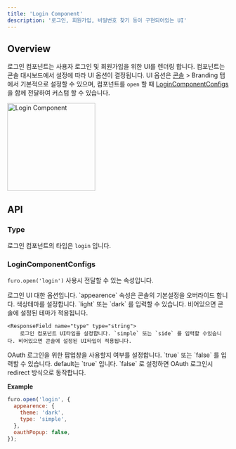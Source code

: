 ```yaml
---
title: 'Login Component'
description: '로그인, 회원가입, 비밀번호 찾기 등이 구현되어있는 UI'
---
```


## Overview

로그인 컴포넌트는 사용자 로그인 및 회원가입을 위한 UI를 렌더링 합니다. 컴포넌트는 콘솔 대시보드에서
설정에 따라 UI 옵션이 결정됩니다. UI 옵션은 [콘솔](https://console.furo.one) > Branding 탭에서 기본적으로 설정할 수 있으며,
컴포넌트를 `open` 할 때 [LoginComponentConfigs](#logincomponentconfigs)을 함께 전달하여 커스텀 할 수 있습니다.

<Frame>
  <img
    noZoom
    src="/images/login-component.jpg"
    alt="Login Component"
    width="200"
  />
</Frame>

## API

### Type

로그인 컴포넌트의 타입은 `login` 입니다.

### LoginComponentConfigs

`furo.open('login')` 사용시 전달할 수 있는 속성입니다.

<ParamField path="appearence" type="object">
  로그인 UI 대한 옵션입니다. `appearence` 속성은 콘솔의 기본설정을 오버라이드 합니다.

  <Expandable title="properties" defaultOpen>
    <ResponseField name="theme" type="string">
      색상테마를 설정합니다. `light` 또는 `dark` 를 입력할 수 있습니다. 비어있으면
  콘솔에 설정된 테마가 적용됩니다.
    </ResponseField>

    <ResponseField name="type" type="string">
        로그인 컴포넌트 UI타입을 설정합니다. `simple` 또는 `side` 를 입력할 수있습니다. 비어있으면 콘솔에 설정된 UI타입이 적용됩니다.

  </ResponseField>

  </Expandable>
</ParamField>

<ParamField path="oauthPopup" type="boolean" default={true}>
  OAuth 로그인을 위한 팝업창을 사용할지 여부를 설정합니다. `true` 또는 `false`
  를 입력할 수 있습니다. default는 `true` 입니다. `false` 로 설정하면 OAuth
  로그인시 redirect 방식으로 동작합니다.
</ParamField>

**Example**

```js
furo.open('login', {
  appearence: {
    theme: 'dark',
    type: 'simple',
  },
  oauthPopup: false,
});
```
